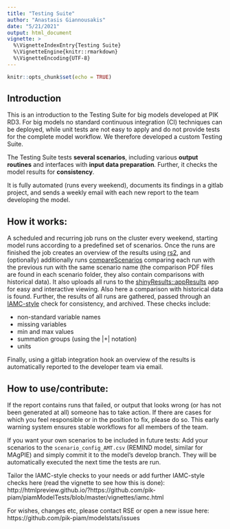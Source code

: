 ```yaml
---
title: "Testing Suite"
author: "Anastasis Giannousakis"
date: "5/21/2021"
output: html_document
vignette: >
  %\VignetteIndexEntry{Testing Suite}
  %\VignetteEngine{knitr::rmarkdown}
  %\VignetteEncoding{UTF-8}
---
```


```r
knitr::opts_chunk$set(echo = TRUE)
```



## Introduction

This is an introduction to the Testing Suite for big models developed at PIK RD3. For big models no standard continuous integration (CI) techniques can be deployed, while unit tests are not easy to apply and do not provide tests for the complete model workflow. We therefore developed a custom Testing Suite.

The Testing Suite tests **several scenarios**, including various **output routines** and interfaces with **input data preparation**. Further, it checks the model results for **consistency**.

It is fully automated (runs every weekend), documents its findings in a gitlab project, and sends a weekly email with each new report to the team developing the model.

## How it works:

A scheduled and recurring job runs on the cluster every weekend, starting model runs according to a predefined set of scenarios. Once the runs are finished the job creates an overview of the results using [rs2](http://htmlpreview.github.io/?https://github.com/pik-piam/modelstats/blob/master/vignettes/rs2.html), and (optionally) additionally runs [compareScenarios](https://github.com/pik-piam/remind2/blob/master/R/compareScenarios.R) comparing each run with the previous run with the same scenario name (the comparison PDF files are found in each scenario folder, they also contain comparisons with historical data). It also uploads all runs to the [shinyResults::appResults](https://github.com/pik-piam/shinyresults/blob/master/R/appResults.R) app for easy and interactive viewing. Also here a comparison with historical data is found. Further, the results of all runs are gathered, passed through an [IAMC-style](https://github.com/IAMconsortium/iamc) check for consistency, and archived. These checks include:

  *  non-standard variable names
  *  missing variables
  *  min and max values
  *  summation groups (using the |+| notation)
  *  units

Finally, using a gitlab integration hook an overview of the results is automatically reported to the developer team via email.

## How to use/contribute:

If the report contains runs that failed, or output that looks wrong (or has not been generated at all) someone has to take action. If there are cases for which you feel responsible or in the position to fix, please do so. This early warning system ensures stable workflows for all members of the team.

If you want your own scenarios to be included in future tests: Add your scenarios to the `scenario_config_AMT.csv` (REMIND model, similar for MAgPIE) and simply commit it to the model's develop branch. They will be automatically executed the next time the tests are run.

Tailor the IAMC-style checks to your needs or add further IAMC-style checks here (read the vignette to see how this is done): http://htmlpreview.github.io/?https://github.com/pik-piam/piamModelTests/blob/master/vignettes/iamc.html

For wishes, changes etc, please contact RSE or open a new issue here: https://github.com/pik-piam/modelstats/issues
